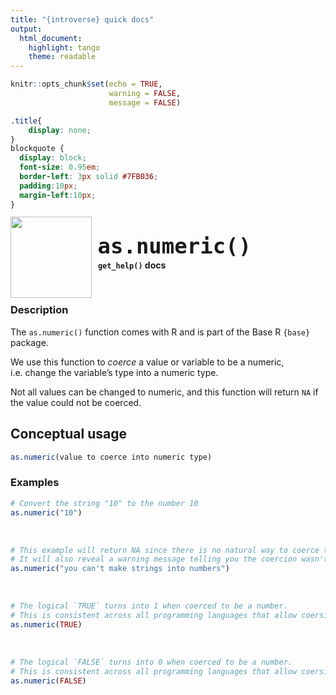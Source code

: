 ```yaml
---
title: "{introverse} quick docs"
output: 
  html_document:
    highlight: tango
    theme: readable
---
```



```r
knitr::opts_chunk$set(echo = TRUE, 
                      warning = FALSE, 
                      message = FALSE)
```

```css
.title{
    display: none;
}
blockquote {
  display: block;
  font-size: 0.95em;
  border-left: 3px solid #7FB036;
  padding:10px;
  margin-left:10px;
}
```

<div>
<br>
 <img src = "logo.png" style = "float:left;height:130px;margin-top:-20px;">
 <span style = "font-weight:bold;font-size:40px;"> 
  &nbsp;<code>as.numeric()</code>
 </span>
 <br>
 <b>&nbsp;&nbsp;&nbsp;<code>get_help()</code> docs</b>
</div>
<br>


### Description

The `as.numeric()` function comes with R and is part of the Base R `{base}` package.
  
We use this function to _coerce_ a value or variable to be a numeric, i.e. change the variable's type into a numeric type. 

Not all values can be changed to numeric, and this function will return `NA` if the value could not be coerced.




## Conceptual usage 

```r
as.numeric(value to coerce into numeric type)
```

### Examples


```r
# Convert the string "10" to the number 10
as.numeric("10")
```

<br>  <!-- Do not delete the <br>, and make sure to keep the previous and following lines blank. -->

```r
# This example will return NA since there is no natural way to coerce the argument into a numeric
# It will also reveal a warning message telling you the coercion wasn't possible
as.numeric("you can't make strings into numbers")
```

<br>  <!-- Do not delete the <br>, and make sure to keep the previous and following lines blank. -->


```r
# The logical `TRUE` turns into 1 when coerced to be a number. 
# This is consistent across all programming languages that allow coersion.
as.numeric(TRUE)
```


<br>  <!-- Do not delete the <br>, and make sure to keep the previous and following lines blank. -->


```r
# The logical `FALSE` turns into 0 when coerced to be a number. 
# This is consistent across all programming languages that allow coersion.
as.numeric(FALSE)
```

